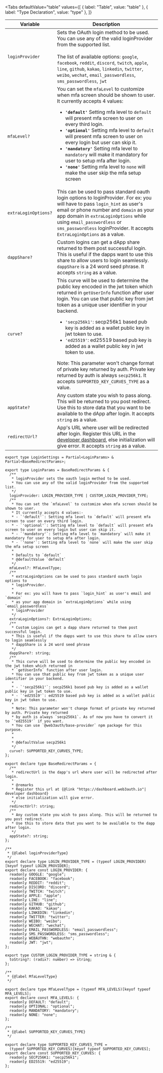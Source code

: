 
<Tabs
    defaultValue="table" values={[
    { label: "Table", value: "table" },
    { label: "Type Declaration", value: "type" },
  ]}
>

<TabItem value="table">

| Variable             | Description                                                                                                                                                                                                                                                                                                                                                                                                                                                                                                                                                                                                                    |
| -------------------- | ------------------------------------------------------------------------------------------------------------------------------------------------------------------------------------------------------------------------------------------------------------------------------------------------------------------------------------------------------------------------------------------------------------------------------------------------------------------------------------------------------------------------------------------------------------------------------------------------------------------------------ |
| `loginProvider`      | Sets the OAuth login method to be used. You can use any of the valid loginProvider from the supported list.<br /><br /> The list of available options: `google`, `facebook`, `reddit`, `discord`, `twitch`, `apple`, `line`, `github`, `kakao`, `linkedin`, `twitter`, `weibo`, `wechat`, `email_passwordless`, `sms_passwordless`, `jwt`                                                                                                                                                                                                                                                                                      |
| `mfaLevel?`          | You can set the `mfaLevel` to customize when mfa screen should be shown to user. It currently accepts 4 values: <ul><li> **`'default'`** Setting mfa level to `default` will present mfa screen to user on every third login. </li><li> **`'optional'`** Setting mfa level to `default` will present mfa screen to user on every login but user can skip it. </li><li> **`'mandatory'`** Setting mfa level to `mandatory` will make it mandatory for user to setup mfa after login. </li><li> **`'none'`** Setting mfa level to `none` will make the user skip the mfa setup screen</li></ul>                                  |
| `extraLoginOptions?` | This can be used to pass standard oauth login options to loginProvider. For ex: you will have to pass `login_hint` as user's email or phone number and `domain` as your app domain in `extraLoginOptions` while using `email_passwordless` or `sms_passwordless` loginProvider. It accepts `ExtraLoginOptions` as a value.                                                                                                                                                                                                                                                                                                     |
| `dappShare?`         | Custom logins can get a dApp share returned to them post successful login. This is useful if the dapps want to use this share to allow users to login seamlessly. `dappShare` is a 24 word seed phrase. It accepts `string` as a value.                                                                                                                                                                                                                                                                                                                                                                                        |
| `curve?`             | This curve will be used to determine the public key encoded in the jwt token which returned in `getUserInfo` function after user login. You can use that public key from jwt token as a unique user identifier in your backend. <ul><li>`'secp256k1'`: secp256k1 based pub key is added as a wallet public key in jwt token to use.</li><li>`'ed25519'`: ed25519 based pub key is added as a wallet public key in jwt token to use.</li></ul> Note: This parameter won't change format of private key returned by auth. Private key returned by auth is always `secp256k1`. It accepts `SUPPORTED_KEY_CURVES_TYPE` as a value. |
| `appState?`          | Any custom state you wish to pass along. This will be returned to you post redirect. Use this to store data that you want to be available to the dApp after login. It accepts `string` as a value.                                                                                                                                                                                                                                                                                                                                                                                                                             |
| `redirectUrl?`       | App's URL where user will be redirected after login. Register this URL in the [developer dashboard](https://dashboard.web3auth.io), else initialization will give error. It accepts `string` as a value.                                                                                                                                                                                                                                                                                                                                                                                                                       |

</TabItem>

<TabItem value="type">

```tsx
export type LoginSettings = Partial<LoginParams> & Partial<BaseRedirectParams>;

export type LoginParams = BaseRedirectParams & {
  /**
   * loginProvider sets the oauth login method to be used.
   * You can use any of the valid loginProvider from the supported list.
   */
  loginProvider: LOGIN_PROVIDER_TYPE | CUSTOM_LOGIN_PROVIDER_TYPE;
  /**
   * You can set the `mfaLevel` to customize when mfa screen should be shown to user.
   * It currently accepts 4 values:-
   * - `'default'`: Setting mfa level to `default` will present mfa screen to user on every third login.
   * - `'optional'`: Setting mfa level to `default` will present mfa screen to user on every login but user can skip it.
   * - `'mandatory'`: Setting mfa level to `mandatory` will make it mandatory for user to setup mfa after login.
   * - `'none'`: Setting mfa level to `none` will make the user skip the mfa setup screen
   *
   * Defaults to `default`
   * @defaultValue `default`
   */
  mfaLevel?: MfaLevelType;
  /**
   * extraLoginOptions can be used to pass standard oauth login options to
   * loginProvider.
   *
   * For ex: you will have to pass `login_hint` as user's email and `domain`
   * as your app domain in `extraLoginOptions` while using `email_passwordless`
   * loginProvider
   */
  extraLoginOptions?: ExtraLoginOptions;
  /**
   * Custom Logins can get a dapp share returned to them post successful login.
   * This is useful if the dapps want to use this share to allow users to login seamlessly
   * dappShare is a 24 word seed phrase
   */
  dappShare?: string;
  /**
   * This curve will be used to determine the public key encoded in the jwt token which returned in
   * `getUserInfo` function after user login.
   * You can use that public key from jwt token as a unique user identifier in your backend.
   *
   * - `'secp256k1'`: secp256k1 based pub key is added as a wallet public key in jwt token to use.
   * - `'ed25519'`: ed25519 based pub key is added as a wallet public key in jwt token to use.
   *
   * Note: This parameter won't change format of private key returned by auth. Private key returned
   * by auth is always `secp256k1`. As of now you have to convert it to `'ed25519'` if you want.
   * You can use `@web3auth/base-provider` npm package for this purpose.
   *
   *
   * @defaultValue secp256k1
   */
  curve?: SUPPORTED_KEY_CURVES_TYPE;
};

export declare type BaseRedirectParams = {
  /**
   * redirectUrl is the dapp's url where user will be redirected after login.
   *
   * @remarks
   * Register this url at {@link "https://dashboard.web3auth.io"| developer dashboard}
   * else initialization will give error.
   */
  redirectUrl?: string;
  /**
   * Any custom state you wish to pass along. This will be returned to you post redirect.
   * Use this to store data that you want to be available to the dapp after login.
   */
  appState?: string;
};

/**
 * {@label loginProviderType}
 */
export declare type LOGIN_PROVIDER_TYPE = (typeof LOGIN_PROVIDER)[keyof typeof LOGIN_PROVIDER];
export declare const LOGIN_PROVIDER: {
  readonly GOOGLE: "google";
  readonly FACEBOOK: "facebook";
  readonly REDDIT: "reddit";
  readonly DISCORD: "discord";
  readonly TWITCH: "twitch";
  readonly APPLE: "apple";
  readonly LINE: "line";
  readonly GITHUB: "github";
  readonly KAKAO: "kakao";
  readonly LINKEDIN: "linkedin";
  readonly TWITTER: "twitter";
  readonly WEIBO: "weibo";
  readonly WECHAT: "wechat";
  readonly EMAIL_PASSWORDLESS: "email_passwordless";
  readonly SMS_PASSWORDLESS: "sms_passwordless";
  readonly WEBAUTHN: "webauthn";
  readonly JWT: "jwt";
};

export type CUSTOM_LOGIN_PROVIDER_TYPE = string & {
  toString?: (radix?: number) => string;
};

/**
 * {@label MfaLevelType}
 */

export declare type MfaLevelType = (typeof MFA_LEVELS)[keyof typeof MFA_LEVELS];
export declare const MFA_LEVELS: {
  readonly DEFAULT: "default";
  readonly OPTIONAL: "optional";
  readonly MANDATORY: "mandatory";
  readonly NONE: "none";
};

/**
 * {@label SUPPORTED_KEY_CURVES_TYPE}
 */

export declare type SUPPORTED_KEY_CURVES_TYPE =
  (typeof SUPPORTED_KEY_CURVES)[keyof typeof SUPPORTED_KEY_CURVES];
export declare const SUPPORTED_KEY_CURVES: {
  readonly SECP256K1: "secp256k1";
  readonly ED25519: "ed25519";
};
```

</TabItem>

</Tabs>
